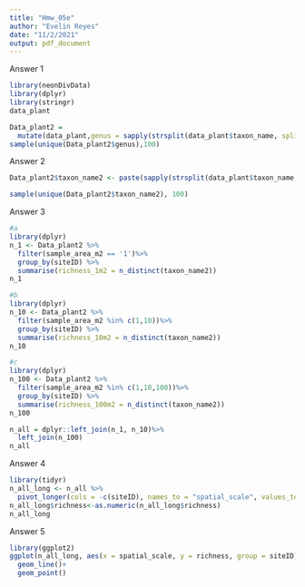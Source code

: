 ---
title: "Hmw_05e"
author: "Evelin Reyes"
date: "11/2/2021"
output: pdf_document
---
Answer 1

```{r}
library(neonDivData)
library(dplyr)
library(stringr)
data_plant

Data_plant2 =
  mutate(data_plant,genus = sapply(strsplit(data_plant$taxon_name, split = ' '),`[`, 1),taxon_name)
sample(unique(Data_plant2$genus),100)
```

Answer 2

```{r}
Data_plant2$taxon_name2 <- paste(sapply(strsplit(data_plant$taxon_name, split = ' '),`[`, 1), sapply(strsplit(data_plant$taxon_name, split = ' '),`[`, 2))

sample(unique(Data_plant2$taxon_name2), 100)
```

Answer 3

```{r}
#a
library(dplyr)
n_1 <- Data_plant2 %>%
  filter(sample_area_m2 == '1')%>%
  group_by(siteID) %>%
  summarise(richness_1m2 = n_distinct(taxon_name2))
n_1
```

```{r}
#b
library(dplyr)
n_10 <- Data_plant2 %>%
  filter(sample_area_m2 %in% c(1,10))%>%
  group_by(siteID) %>%
  summarise(richness_10m2 = n_distinct(taxon_name2))
n_10
```

```{r}
#c
library(dplyr)
n_100 <- Data_plant2 %>%
  filter(sample_area_m2 %in% c(1,10,100))%>%
  group_by(siteID) %>%
  summarise(richness_100m2 = n_distinct(taxon_name2))
n_100
```

```{r}
n_all = dplyr::left_join(n_1, n_10)%>%
  left_join(n_100)
n_all
```

Answer 4

```{r}
library(tidyr)
n_all_long <- n_all %>%
  pivot_longer(cols = -c(siteID), names_to = "spatial_scale", values_to = "richness")
n_all_long$richness<-as.numeric(n_all_long$richness)
n_all_long
```

Answer 5

```{r}
library(ggplot2)
ggplot(n_all_long, aes(x = spatial_scale, y = richness, group = siteID))+
  geom_line()+
  geom_point()
```